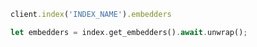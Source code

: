 <CodeGroup>

```ruby Ruby
client.index('INDEX_NAME').embedders
```

```rust Rust
let embedders = index.get_embedders().await.unwrap();
```
</CodeGroup>